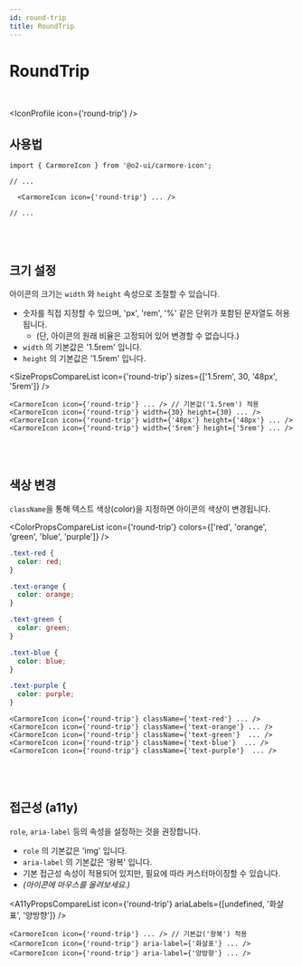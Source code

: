 ```yaml
---
id: round-trip
title: RoundTrip
---
```




# RoundTrip

<br />

<IconProfile icon={'round-trip'} />

## 사용법

```tsx
import { CarmoreIcon } from '@o2-ui/carmore-icon';

// ...

  <CarmoreIcon icon={'round-trip'} ... />

// ...
```

<br />
<br />

## 크기 설정

아이콘의 크기는 `width` 와 `height` 속성으로 조절할 수 있습니다.

- 숫자를 직접 지정할 수 있으며, 'px', 'rem', '%' 같은 단위가 포함된 문자열도 허용됩니다.
  - (단, 아이콘의 원래 비율은 고정되어 있어 변경할 수 없습니다.)
- `width` 의 기본값은 '1.5rem' 입니다.
- `height` 의 기본값은 '1.5rem' 입니다.

<SizePropsCompareList icon={'round-trip'} sizes={['1.5rem', 30, '48px', '5rem']} />

```tsx
<CarmoreIcon icon={'round-trip'} ... /> // 기본값('1.5rem') 적용
<CarmoreIcon icon={'round-trip'} width={30} height={30} ... />
<CarmoreIcon icon={'round-trip'} width={'48px'} height={'48px'} ... />
<CarmoreIcon icon={'round-trip'} width={'5rem'} height={'5rem'} ... />
```

<br />
<br />

## 색상 변경

`className`을 통해 텍스트 색상(color)을 지정하면 아이콘의 색상이 변경됩니다.

<ColorPropsCompareList icon={'round-trip'} colors={['red', 'orange', 'green', 'blue', 'purple']} />

```css
.text-red {
  color: red;
}

.text-orange {
  color: orange;
}

.text-green {
  color: green;
}

.text-blue {
  color: blue;
}

.text-purple {
  color: purple;
}
```

```tsx
<CarmoreIcon icon={'round-trip'} className={'text-red'} ... />
<CarmoreIcon icon={'round-trip'} className={'text-orange'} ... />
<CarmoreIcon icon={'round-trip'} className={'text-green'}  ... />
<CarmoreIcon icon={'round-trip'} className={'text-blue'}  ... />
<CarmoreIcon icon={'round-trip'} className={'text-purple'}  ... />
```

<br />
<br />

## 접근성 (a11y)

`role`, `aria-label` 등의 속성을 설정하는 것을 권장합니다.

- `role` 의 기본값은 'img' 입니다.
- `aria-label` 의 기본값은 '왕복' 입니다.
- 기본 접근성 속성이 적용되어 있지만, 필요에 따라 커스터마이징할 수 있습니다.
- _(아이콘에 마우스를 올려보세요.)_

<A11yPropsCompareList icon={'round-trip'} ariaLabels={[undefined, '화살표', '양방향']} />

```tsx
<CarmoreIcon icon={'round-trip'} ... /> // 기본값('왕복') 적용
<CarmoreIcon icon={'round-trip'} aria-label={'화살표'} ... />
<CarmoreIcon icon={'round-trip'} aria-label={'양방향'} ... />
```
